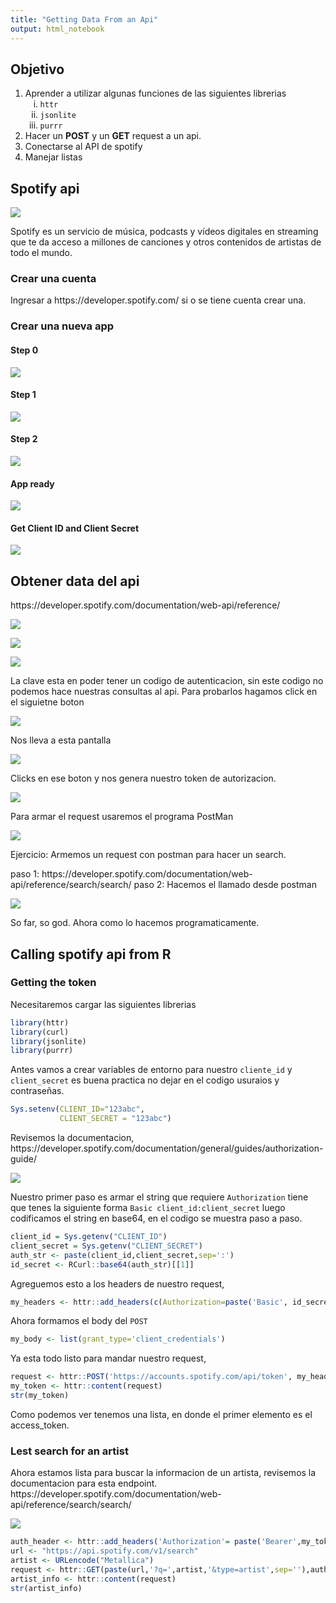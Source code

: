 ```yaml
---
title: "Getting Data From an Api"
output: html_notebook
---
```


## Objetivo

1. Aprender a utilizar algunas funciones de las siguientes librerias
    i) `httr`
    ii) `jsonlite`
    iii) `purrr`
2. Hacer un **POST** y un **GET** request a un api.
3. Conectarse al API de spotify
4. Manejar listas


## Spotify api

![](img/spotify_logo.png)

Spotify es un servicio de música, podcasts y vídeos digitales en streaming que te da acceso a millones de canciones y otros contenidos de artistas de todo el mundo.

### Crear una cuenta 

Ingresar a https://developer.spotify.com/ si o se tiene cuenta crear una.

### Crear una nueva app

#### Step 0
![](img/new_app.png)

#### Step 1
![](img/step1.png)

#### Step 2

![](img/step2.png)

#### App ready

![](img/app_ready.png)

#### Get Client ID and Client Secret

![](img/client_info.png)


## Obtener data del api

https://developer.spotify.com/documentation/web-api/reference/

![](img/api_reference.png)

![](img/artist.png)

![](img/ex_api_call.png)

La clave esta en poder tener un codigo de autenticacion, sin este codigo no podemos hace nuestras consultas al api.
Para probarlos hagamos click en el siguietne boton

![](img/try.png)

Nos lleva a esta pantalla

![](img/get_token.png)

Clicks en ese boton y nos genera nuestro token de autorizacion.

![](img/gen_token.png)

Para armar el request usaremos el programa PostMan

![](img/postman1.png)

Ejercicio: Armemos un request con postman para hacer un search.


paso 1: https://developer.spotify.com/documentation/web-api/reference/search/search/
paso 2: Hacemos el llamado desde postman


![](img/search_call.png)


So far, so god. Ahora como lo hacemos programaticamente.


## Calling spotify api from R

### Getting the token

Necesitaremos cargar las siguientes librerias
```r
library(httr)
library(curl)
library(jsonlite)
library(purrr)
```


Antes vamos a crear variables de entorno para nuestro `cliente_id` y `client_secret` es buena practica no dejar en el codigo usuraios y contraseñas.

```r
Sys.setenv(CLIENT_ID="123abc",
           CLIENT_SECRET = "123abc")
```

Revisemos la documentacion, 
https://developer.spotify.com/documentation/general/guides/authorization-guide/

![](img/token1.png)

Nuestro primer paso es armar el string que requiere `Authorization` tiene que tenes la siguiente forma `Basic client_id:client_secret` luego codificamos el string en base64, en el codigo se muestra paso a paso.

```r
client_id = Sys.getenv("CLIENT_ID")
client_secret = Sys.getenv("CLIENT_SECRET")
auth_str <- paste(client_id,client_secret,sep=':')
id_secret <- RCurl::base64(auth_str)[[1]]
```

Agreguemos esto a los headers de nuestro request,

```r
my_headers <- httr::add_headers(c(Authorization=paste('Basic', id_secret,sep=' ')))
```

Ahora formamos el body del `POST`

```r
my_body <- list(grant_type='client_credentials')
```

Ya esta todo listo para mandar nuestro request,


```r
request <- httr::POST('https://accounts.spotify.com/api/token', my_headers,body=my_body,encode='form')
my_token <- httr::content(request)
str(my_token)
```

Como podemos ver tenemos una lista, en donde el primer elemento es el access_token.


### Lest search for an artist

Ahora estamos lista para buscar la informacion de un artista, revisemos la documentacion para esta endpoint.
https://developer.spotify.com/documentation/web-api/reference/search/search/

![](img/search_docu.png)





```r
auth_header <- httr::add_headers('Authorization'= paste('Bearer',my_token$access_token))
url <- "https://api.spotify.com/v1/search"
artist <- URLencode("Metallica")
request <- httr::GET(paste(url,'?q=',artist,'&type=artist',sep=''),auth_header)
artist_info <- httr::content(request)
str(artist_info)
```




















